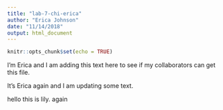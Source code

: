 ```yaml
---
title: "lab-7-chi-erica"
author: "Erica Johnson"
date: "11/14/2018"
output: html_document
---
```


```r
knitr::opts_chunk$set(echo = TRUE)
```
I'm Erica and I am adding this text here to see if my collaborators can get this file.

It's Erica again and I am updating some text.

hello this is lily. again